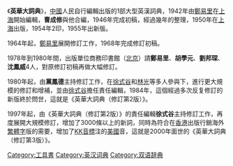《'''英華大詞典'''》，[[中國|中國]]人民自行編輯出版的1部大型英漢詞典，1942年由[[鄭易里|鄭易里]]在[[上海|上海]]開始編輯，'''曹成修'''與他合編，1946年完成初稿，經過幾年的整理，1950年在[[上海|上海]]出版，1954年2印，1955年出新版。

1964年起，[[鄭易里|鄭易里]]展開修訂工作，1968年完成修訂初稿。

1978年到1980年間，出版單位商務印書館（[[北京|北京]]）請'''鄭易里'''、'''胡學元'''、'''劉邦琛'''、'''沈鳳威'''4人，對原修訂初稿再做大幅修訂。

1980年起，由'''黨鳳德'''主持修訂工作，在[[徐式谷|徐式谷]]和[[林光|林光]]等多人參與下，進行更大規模的修訂和增補，並由[[徐式谷|徐式谷]]擔任責任編輯，1984年，這個經過多次反复修訂的新版終於問世，這就是《英華大詞典（修訂第2版）》。

1997年起，由《英華大詞典（修訂第2版）》的責任編輯'''徐式谷'''主持修訂工作，再度展開大規模修訂，增加了3000條以上的新詞，同時為符合在[[香港|香港]]出版行銷海外[[繁體字|繁體字]]版的需要，增加了[[KK音標|KK音標]]注的[[美國|美國]]音，這就是2000年面世的《英華大詞典（修訂第3版）》。

[[Category:工具書|Category:工具書]]
[[Category:英汉词典|Category:英汉词典]]
[[Category:双语辞典|Category:双语辞典]]